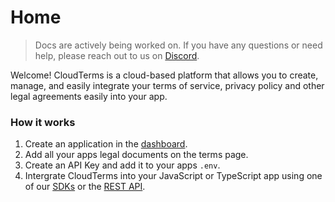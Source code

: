
# Home

> Docs are actively being worked on. If you have any questions or need help, please reach out to us on [Discord](https://discord.gg/XGK3cmEY2A).

Welcome! CloudTerms is a cloud-based platform that allows you to create, manage, and easily integrate your terms of service, privacy policy and other legal agreements easily into your app.

<DemoVideo />

### How it works

1. Create an application in the [dashboard](https://cloudterms.dev/dashboard).
2. Add all your apps legal documents on the terms page.
3. Create an API Key and add it to your apps `.env`.
4. Intergrate CloudTerms into your JavaScript or TypeScript app using one of our [SDKs](./sdks) or the [REST API](./rest-api).
